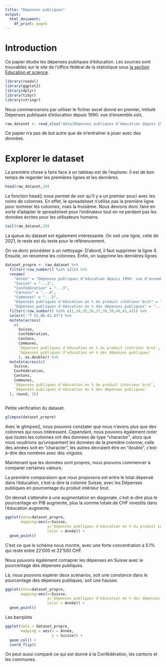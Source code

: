 ```yaml
---
title: "Dépenses publiques"
output:
  html_document:
    df_print: paged
---
```


# Introduction

Ce papier étudie les dépenses publiques d'éducation.
Les sources sont trouvables sur le site de l'office fédéral de la statistique sous [la section Education et science](https://www.bfs.admin.ch/bfs/fr/home/statistiques/education-science.gnpdetail.2023-0303.html).

```r
library(readxl)
library(ggplot2)
library(dplyr)
library(tidyr)
library(stringr)
```

Nous commencerons par utiliser le fichier excel donné en premier, intitulé Dépenses publiques d'éducation depuis 1990: vue d'ensemble.xslx,

```r
raw_dataset <- read_xlsx("data/Dépenses publiques d'éducation depuis 1990 vue d'ensemble.xlsx", sheet = "je-15.06.01.03")
```
Ce papier n'a pas de but autre que de m'entraîner à jouer avec des données.

# Explorer le dataset

La première chose à faire face à un tableau est de l'explorer.
Il est de bon temps de regarder les premières lignes et les dernières.

```r
head(raw_dataset,10)
```
La fonction head() nous permet de voir qu'il y a un premier souci avec les noms de colonnes. En effet, le spreadsheet n'utilise pas la première ligne pour nommer les colonnes, mais la troisième.
Nous devrons donc faire en sorte d'adapter le spreadsheet pour l'ordinateur tout en ne perdant pas les données écrites pour les utilisateurs humains.

```r
tail(raw_dataset,10)
```
La queue du dataset est également intéressante. On voit une ligne, celle de 2021, le reste est du texte pour le référencement.

On va donc procédéer à un nettoyage.
D'abord, il faut supprimer la ligne 4.
Ensuite, on renomme les colonnes.
Enfin, on supprime les dernières lignes
```r
dataset_propre <- raw_dataset %>%
  filter(!row_number() %in% c(2)) %>%
  rename(
    "Année" = "Dépenses publiques d'éducation depuis 1990: vue d'ensemble",
    "Suisse" = "...2",
    "Confédération" = "...3",
    "Cantons" = "...4",
    "Communes" = "...5",
    "Dépenses publiques d'éducation en % du produit intérieur brut" = "...6",
    "Dépenses publiques d'éducation en % des dépenses publiques" = "...7") %>%
  filter(!row_number() %in% c(1,34,35,36,37,38,39,40,41,42)) %>%
  select(-"T 15.06.01.03") %>%
  mutate(across(
    c(
      Suisse, 
      Confédération, 
      Cantons, 
      Communes, 
      `Dépenses publiques d'éducation en % du produit intérieur brut`,
      `Dépenses publiques d'éducation en % des dépenses publiques`
      ), as.double)) %>%
  mutate(across(c(
    Suisse, 
    Confédération, 
    Cantons, 
    Communes, 
    `Dépenses publiques d'éducation en % du produit intérieur brut`,
    `Dépenses publiques d'éducation en % des dépenses publiques`
  ), round, 2))
  
```
Petite vérification du dataset.
```r
glimpse(dataset_propre)
```
Avec le glimpse(), nous pouvons constater que nous n'avons plus que des colonnes qui nous intéressent.
Cependant, nous pouvons également noter que toutes les colonnes ont des données de type "character", alors que nous voudrions qu'uniquement les données de la première colonne, celle des années soit en "character", les autres devraient être en "double", c'est-à-dire des nombres avec des virgules.

Maintenant que les données sont propres, nous pouvons commencer à comparer certaines valeurs.

La première comparaison que nous proposons est entre le total dépensé dans l'éducation, c'est-à-dire la colonne Suisse, avec les Dépenses publiques en pourcentage du produit intérieur brut.

On devrait s'attendre à une augmentation en diagonale, c'est-à-dire plus le pourcentage en PIB augmente, plus la somme totale de CHF investits dans l'éducation augmente.

```r
ggplot(data=dataset_propre,
       mapping=aes(x=Suisse,
                   y=`Dépenses publiques d'éducation en % du produit intérieur brut`,
                   color = Année)) +
  geom_point()
```
C'est ce que le schéma nous montre, avec une forte concentration à 5.1% qui reste entre 22'000 et 22'500 CHF.

Nous pouvons également comaprer les dépenses en Suisse avec le pourcentage des dépenses publiques.

Là, nous pouvons espérer deux scénarios, soit une constance dans le pourcentage des dépenses publiques, soit une hausse.
```r
ggplot(data=dataset_propre,
       mapping=aes(x=Suisse,
                   y=`Dépenses publiques d'éducation en % des dépenses publiques`,
                   color = Année)) +
  geom_point()
```

Les barrplots
```r
ggplot(data = dataset_propre,
       mapping = aes(x = Année,
                     y = Suisse)) +
  geom_col() +
  coord_flip()
```

On peut aussi comparé ce qui est donné à la Confédération, les cantons et les communes.
